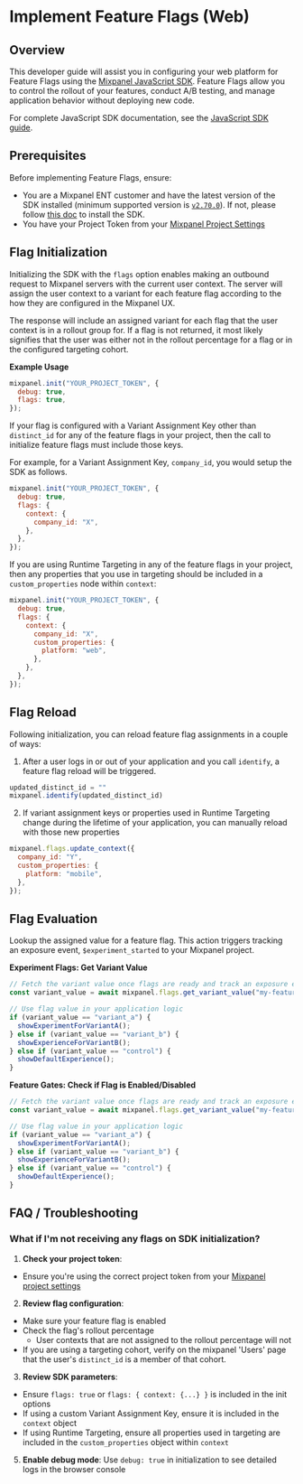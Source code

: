 
# Implement Feature Flags (Web)

## Overview

This developer guide will assist you in configuring your web platform for Feature Flags using the [Mixpanel JavaScript SDK](/docs/tracking-methods/sdks/javascript). Feature Flags allow you to control the rollout of your features, conduct A/B testing, and manage application behavior without deploying new code.

For complete JavaScript SDK documentation, see the [JavaScript SDK guide](/docs/tracking-methods/sdks/javascript).

## Prerequisites

Before implementing Feature Flags, ensure:

- You are a Mixpanel ENT customer and have the latest version of the SDK installed (minimum supported version is [`v2.70.0`](https://github.com/mixpanel/mixpanel-js/releases/tag/v2.70.0)). If not, please follow [this doc](/docs/quickstart/install-mixpanel) to install the SDK.
- You have your Project Token from your [Mixpanel Project Settings](/docs/orgs-and-projects/managing-projects#find-your-project-tokens)

## Flag Initialization

Initializing the SDK with the `flags` option enables making an outbound request to Mixpanel servers with the current user context.
The server will assign the user context to a variant for each feature flag according to the how they are configured in the Mixpanel UX.

The response will include an assigned variant for each flag that the user context is in a rollout group for. If a flag is not returned, it most likely signifies that the user was either not in the rollout percentage for a flag or in the configured targeting cohort.
 
**Example Usage**

```javascript
mixpanel.init("YOUR_PROJECT_TOKEN", {
  debug: true,
  flags: true,
});
```

If your flag is configured with a Variant Assignment Key other than `distinct_id` for any of the feature flags in your project, then the call to initialize feature flags must include those keys.

For example, for a Variant Assignment Key, `company_id`, you would setup the SDK as follows.

```javascript
mixpanel.init("YOUR_PROJECT_TOKEN", {
  debug: true,
  flags: {
    context: {
      company_id: "X",
    },
  },
});
```

If you are using Runtime Targeting in any of the feature flags in your project, then any properties that you use in targeting should be included in a `custom_properties` node within `context`:

```javascript
mixpanel.init("YOUR_PROJECT_TOKEN", {
  debug: true,
  flags: {
    context: {
      company_id: "X",
      custom_properties: {
        platform: "web",
      },
    },
  },
});
```

## Flag Reload

Following initialization, you can reload feature flag assignments in a couple of ways:

1) After a user logs in or out of your application and you call `identify`, a feature flag reload will be triggered.

```javascript
updated_distinct_id = ""
mixpanel.identify(updated_distinct_id)
```

2) If variant assignment keys or properties used in Runtime Targeting change during the lifetime of your application, you can manually reload with those new properties

```javascript
mixpanel.flags.update_context({
  company_id: "Y",
  custom_properties: {
    platform: "mobile",
  },
});
```

## Flag Evaluation

Lookup the assigned value for a feature flag.
This action triggers tracking an exposure event, `$experiment_started` to your Mixpanel project.


**Experiment Flags: Get Variant Value**

```javascript
// Fetch the variant value once flags are ready and track an exposure event *if* the user context is in a rollout group for the feature flag.
const variant_value = await mixpanel.flags.get_variant_value("my-feature-flag", "control");

// Use flag value in your application logic
if (variant_value == "variant_a") {
  showExperimentForVariantA();
} else if (variant_value == "variant_b") {
  showExperienceForVariantB();
} else if (variant_value == "control") {
  showDefaultExperience();
}
```

**Feature Gates: Check if Flag is Enabled/Disabled**
```javascript
// Fetch the variant value once flags are ready and track an exposure event *if* the user context is in a rollout group for the feature flag.
const variant_value = await mixpanel.flags.get_variant_value("my-feature-flag", "control");

// Use flag value in your application logic
if (variant_value == "variant_a") {
  showExperimentForVariantA();
} else if (variant_value == "variant_b") {
  showExperienceForVariantB();
} else if (variant_value == "control") {
  showDefaultExperience();
}
```

## FAQ / Troubleshooting

### What if I'm not receiving any flags on SDK initialization?

1. **Check your project token**: 
  - Ensure you're using the correct project token from your [Mixpanel project settings](/docs/orgs-and-projects/managing-projects#find-your-project-tokens)
2. **Review flag configuration**: 
  - Make sure your feature flag is enabled
  - Check the flag's rollout percentage
    - User contexts that are not assigned to the rollout percentage will not 
  - If you are using a targeting cohort, verify on the mixpanel 'Users' page that the user's `distinct_id` is a member of that cohort.

3. **Review SDK parameters**:
  - Ensure `flags: true` or `flags: { context: {...} }` is included in the init options
  - If using a custom Variant Assignment Key, ensure it is included in the `context` object
  - If using Runtime Targeting, ensure all properties used in targeting are included in the `custom_properties` object within `context` 

5. **Enable debug mode**: Use `debug: true` in initialization to see detailed logs in the browser console
